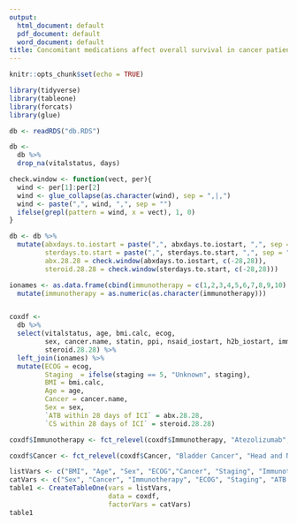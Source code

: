 ```yaml
---
output:
  html_document: default
  pdf_document: default
  word_document: default
title: Concomitant medications affect overall survival in cancer patients undergoing immunotherapy
---
```


```r
knitr::opts_chunk$set(echo = TRUE)

library(tidyverse)
library(tableone)
library(forcats)
library(glue)
```

```r

db <- readRDS("db.RDS")

db <-
  db %>%
  drop_na(vitalstatus, days)
```

```r
check.window <- function(vect, per){
  wind <- per[1]:per[2]
  wind <- glue_collapse(as.character(wind), sep = ",|,")
  wind <- paste(",", wind, ",", sep = "")
  ifelse(grepl(pattern = wind, x = vect), 1, 0)
}

db <- db %>%
  mutate(abxdays.to.iostart = paste(",", abxdays.to.iostart, ",", sep = ""),
         sterdays.to.start = paste(",", sterdays.to.start, ",", sep = ""),
         abx.28.28 = check.window(abxdays.to.iostart, c(-28,28)),
         steroid.28.28 = check.window(sterdays.to.start, c(-28,28)))
```


```r
ionames <- as.data.frame(cbind(immunotherapy = c(1,2,3,4,5,6,7,8,9,10), Immunotherapy = c("Nivolumab", "Pembrolizumab", "Atezolizumab", "Ipilimumab", "Nivolumab + Ipilimumab", "Durvalumab + Tremelimumab", "Tremelimumab", "Nivolumab + Chemotherapy", "Durvalumab", "Other"))) %>%
  mutate(immunotherapy = as.numeric(as.character(immunotherapy)))


coxdf <- 
  db %>%
  select(vitalstatus, age, bmi.calc, ecog,
         sex, cancer.name, statin, ppi, nsaid_iostart, h2b_iostart, immunotherapy, other_io, staging, abx.28.28,
         steroid.28.28) %>%
  left_join(ionames) %>%
  mutate(ECOG = ecog,
         Staging  = ifelse(staging == 5, "Unknown", staging),
         BMI = bmi.calc,
         Age = age,
         Cancer = cancer.name, 
         Sex = sex,
         `ATB within 28 days of ICI` = abx.28.28,
         `CS within 28 days of ICI` = steroid.28.28)

coxdf$Immunotherapy <- fct_relevel(coxdf$Immunotherapy, "Atezolizumab", "Durvalumab", "Durvalumab + Tremelimumab", "Ipilimumab", "Nivolumab", "Nivolumab + Ipilimumab", "Nivolumab + Chemotherapy", "Pembrolizumab", "Tremelimumab", "Other")

coxdf$Cancer <- fct_relevel(coxdf$Cancer, "Bladder Cancer", "Head and Neck Carcinoma", "Melanoma", "Non-Small Cell Lung Cancer", "Renal Cell Carcinoma", "Sarcoma", "Other")
```

```r
listVars <- c("BMI", "Age", "Sex", "ECOG","Cancer", "Staging", "Immunotherapy", "ATB within 28 days of ICI", "CS within 28 days of ICI")
catVars <- c("Sex", "Cancer", "Immunotherapy", "ECOG", "Staging", "ATB within 28 days of ICI", "CS within 28 days of ICI")
table1 <- CreateTableOne(vars = listVars,
                         data = coxdf,
                         factorVars = catVars)
table1
```



